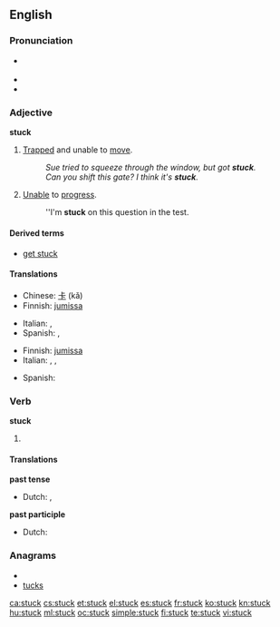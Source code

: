 ==English==

===Pronunciation===
* {{a|UK|US}} {{IPA|/ˈstʌk/}}
* {{audio|en-us-stuck.ogg|Audio (US)}}
* {{rhymes|ʌk}}

===Adjective===
'''stuck'''

# [[trapped|Trapped]] and unable to [[move]].
#: ''Sue tried to squeeze through the window, but got '''stuck'''.''
#: ''Can you shift this gate?  I think it's '''stuck'''.''
# [[unable|Unable]] to [[progress]].
#: ''I'm '''stuck''' on this question in the test.

====Derived terms====
* [[get stuck]]

====Translations====
{{trans-top|trapped and unable to move}}
* Chinese: [[卡]] (kǎ)
* Finnish: [[jumissa]]
{{trans-mid}}
* Italian: {{t-|it|intrappolato}},  {{t-|it|bloccato}}
* Spanish: {{t-|es|atrapado}}, {{t-|es|pegado}}
{{trans-bottom}}

{{trans-top|unable to progress}}
* Finnish: [[jumissa]]
* Italian: {{t-|it|ostruito}},  {{t-|it|bloccato}},  {{t-|it|inceppato}}
{{trans-mid}}
* Spanish: {{t-|es|atascado}}
{{trans-bottom}}

===Verb===
'''stuck'''

# {{past tense of| to [[stick]]}}

====Translations====
'''past tense'''
* Dutch: {{t-|nl|kleefde}}, {{t-|nl|kleefden}}
'''past participle'''
* Dutch: {{t-|nl|gekleefd}}

===Anagrams===
* {{alphagram|ckstu}}
* [[tucks#English|tucks]]

[[ca:stuck]]
[[cs:stuck]]
[[et:stuck]]
[[el:stuck]]
[[es:stuck]]
[[fr:stuck]]
[[ko:stuck]]
[[kn:stuck]]
[[hu:stuck]]
[[ml:stuck]]
[[oc:stuck]]
[[simple:stuck]]
[[fi:stuck]]
[[te:stuck]]
[[vi:stuck]]